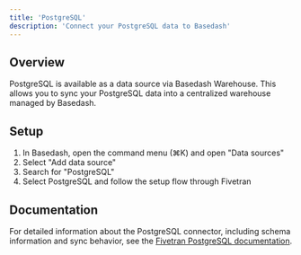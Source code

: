 ```yaml
---
title: 'PostgreSQL'
description: 'Connect your PostgreSQL data to Basedash'
---
```


## Overview

PostgreSQL is available as a data source via Basedash Warehouse. This allows you to sync your PostgreSQL data into a centralized warehouse managed by Basedash.

## Setup

1. In Basedash, open the command menu (⌘K) and open "Data sources"
2. Select "Add data source"
3. Search for "PostgreSQL"
4. Select PostgreSQL and follow the setup flow through Fivetran

## Documentation

For detailed information about the PostgreSQL connector, including schema information and sync behavior, see the [Fivetran PostgreSQL documentation](https://fivetran.com/docs/connectors/databases/postgresql).
